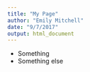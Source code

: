 ```yaml
---
title: "My Page"
author: "Emily Mitchell"
date: "9/7/2017"
output: html_document
---
```


* Something
* Something else